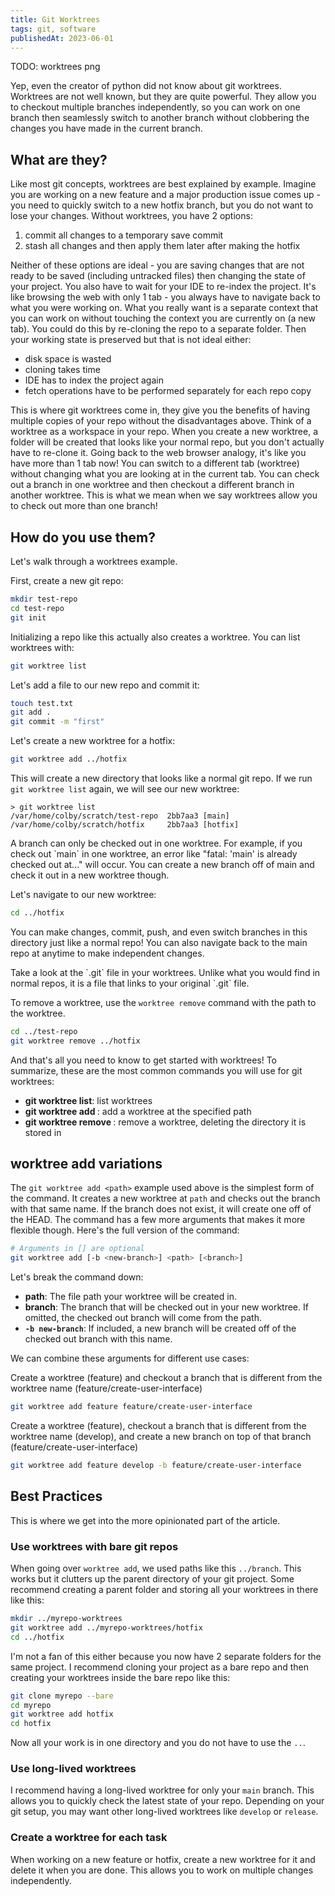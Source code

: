 ```yaml
---
title: Git Worktrees
tags: git, software
publishedAt: 2023-06-01
---
```


TODO: worktrees png

Yep, even the creator of python did not know about git worktrees.
Worktrees are not well known, but they are quite powerful.
They allow you to checkout multiple branches independently,
so you can work on one branch then seamlessly switch to another branch without clobbering the changes you have made in the current branch.

## What are they?

Like most git concepts, worktrees are best explained by example.
Imagine you are working on a new feature and a major production issue comes up - you need to quickly switch to a new hotfix branch, but you do not want to lose your changes.
Without worktrees, you have 2 options:

1. commit all changes to a temporary save commit
1. stash all changes and then apply them later after making the hotfix

Neither of these options are ideal - you are saving changes that are not ready to be saved (including untracked files) then changing the state of your project.
You also have to wait for your IDE to re-index the project.
It's like browsing the web with only 1 tab - you always have to navigate back to what you were working on.
What you really want is a separate context that you can work on without touching the context you are currently on (a new tab).
You could do this by re-cloning the repo to a separate folder. Then your working state is preserved but that is not ideal either:

- disk space is wasted
- cloning takes time
- IDE has to index the project again
- fetch operations have to be performed separately for each repo copy

This is where git worktrees come in, they give you the benefits of having multiple copies of your repo without the disadvantages above.
Think of a worktree as a workspace in your repo.
When you create a new worktree, a folder will be created that looks like your normal repo, but you don't actually have to re-clone it.
Going back to the web browser analogy, it's like you have more than 1 tab now! You can switch to a different tab (worktree) without changing what you are looking at in the current tab.
You can check out a branch in one worktree and then checkout a different branch in another worktree.
This is what we mean when we say worktrees allow you to check out more than one branch!

## How do you use them?

Let's walk through a worktrees example.

First, create a new git repo:

``` bash
mkdir test-repo
cd test-repo
git init
```

Initializing a repo like this actually also creates a worktree. You can list worktrees with:

``` bash
git worktree list
```

Let's add a file to our new repo and commit it:

``` bash
touch test.txt
git add .
git commit -m "first"
```

Let's create a new worktree for a hotfix:

``` bash
git worktree add ../hotfix
```

This will create a new directory that looks like a normal git repo.
If we run `git worktree list` again, we will see our new worktree:

```
> git worktree list
/var/home/colby/scratch/test-repo  2bb7aa3 [main]
/var/home/colby/scratch/hotfix     2bb7aa3 [hotfix]
```

<Warning>
    A branch can only be checked out in one worktree.
    For example, if you check out `main` in one worktree, an error like "fatal: 'main' is already checked out at..." will occur.
    You can create a new branch off of main and check it out in a new worktree though.
</Warning>

Let's navigate to our new worktree:

``` bash
cd ../hotfix
```

You can make changes, commit, push, and even switch branches in this directory just like a normal repo!
You can also navigate back to the main repo at anytime to make independent changes.

<Note>
    Take a look at the `.git` file in your worktrees. Unlike what you would find in normal repos, it is a file that links to your original `.git` file.
</Note>

To remove a worktree, use the `worktree remove` command with the path to the worktree.

``` bash
cd ../test-repo
git worktree remove ../hotfix
```

And that's all you need to know to get started with worktrees!
To summarize, these are the most common commands you will use for git worktrees:

- **git worktree list**: list worktrees
- **git worktree add <worktree>**: add a worktree at the specified path
- **git worktree remove <worktree>**: remove a worktree, deleting the directory it is stored in

## worktree add variations

The `git worktree add <path>` example used above is the simplest form of the command.
It creates a new worktree at `path` and checks out the branch with that same name.
If the branch does not exist, it will create one off of the HEAD.
The command has a few more arguments that makes it more flexible though.
Here's the full version of the command:

``` bash
# Arguments in [] are optional
git worktree add [-b <new-branch>] <path> [<branch>]
```

Let's break the command down:

- **path**: The file path your worktree will be created in.
- **branch**: The branch that will be checked out in your new worktree. If omitted, the checked out branch will come from the path.
- **`-b new-branch`**: If included, a new branch will be created off of the checked out branch with this name.

We can combine these arguments for different use cases:

Create a worktree (feature) and checkout a branch that is different from the worktree name (feature/create-user-interface)
``` bash
git worktree add feature feature/create-user-interface
```

Create a worktree (feature), checkout a branch that is different from the worktree name (develop), and create a new branch on top of that branch (feature/create-user-interface)
``` bash
git worktree add feature develop -b feature/create-user-interface
```

## Best Practices

This is where we get into the more opinionated part of the article.

### Use worktrees with bare git repos

When going over `worktree add`, we used paths like this `../branch`.
This works but it clutters up the parent directory of your git project.
Some recommend creating a parent folder and storing all your worktrees in there like this:

``` bash
mkdir ../myrepo-worktrees
git worktree add ../myrepo-worktrees/hotfix
cd ../hotfix
```

I'm not a fan of this either because you now have 2 separate folders for the same project.
I recommend cloning your project as a bare repo and then creating your worktrees inside the bare repo like this:

``` bash
git clone myrepo --bare
cd myrepo
git worktree add hotfix
cd hotfix
```

Now all your work is in one directory and you do not have to use the `..`.

### Use long-lived worktrees

I recommend having a long-lived worktree for only your `main` branch.
This allows you to quickly check the latest state of your repo.
Depending on your git setup, you may want other long-lived worktrees like `develop` or `release`.

### Create a worktree for each task

When working on a new feature or hotfix, create a new worktree for it and delete it when you are done.
This allows you to work on multiple changes independently.
